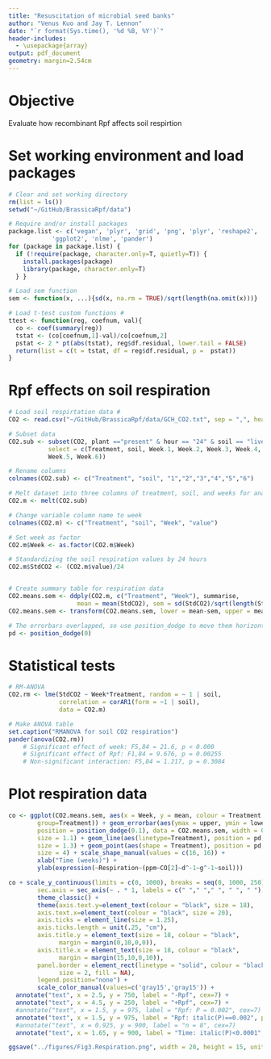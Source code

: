 ```yaml
---
title: "Resuscitation of microbial seed banks"
author: "Venus Kuo and Jay T. Lennon"
date: "`r format(Sys.time(), '%d %B, %Y')`"
header-includes:
  - \usepackage{array}
output: pdf_document
geometry: margin=2.54cm
---
```


# Objective
Evaluate how recombinant Rpf affects soil respirtion

# Set working environment and load packages 

```r
# Clear and set working directory 
rm(list = ls())
setwd("~/GitHub/BrassicaRpf/data")

# Require and/or install packages 
package.list <- c('vegan', 'plyr', 'grid', 'png', 'plyr', 'reshape2', 
            'ggplot2', 'nlme', 'pander') 
for (package in package.list) {
  if (!require(package, character.only=T, quietly=T)) { 
    install.packages(package)
    library(package, character.only=T)
  } }

# Load sem function
sem <- function(x, ...){sd(x, na.rm = TRUE)/sqrt(length(na.omit(x)))}

# Load t-test custom functions # 
ttest <- function(reg, coefnum, val){
  co <- coef(summary(reg))
  tstat <- (co[coefnum,1]-val)/co[coefnum,2]
  pstat <- 2 * pt(abs(tstat), reg$df.residual, lower.tail = FALSE)
  return(list = c(t = tstat, df = reg$df.residual, p =  pstat))
}
```


# Rpf effects on soil respiration 

```r
# Load soil respirtation data #
CO2 <- read.csv("~/GitHub/BrassicaRpf/data/GCH_CO2.txt", sep = ",", header = TRUE)

# Subset data  
CO2.sub <- subset(CO2, plant =="present" & hour == "24" & soil == "live", 
           select = c(Treatment, soil, Week.1, Week.2, Week.3, Week.4,
           Week.5, Week.6)) 

# Rename columns
colnames(CO2.sub) <- c("Treatment", "soil", "1","2","3","4","5","6")

# Melt dataset into three columns of treatment, soil, and weeks for anaylsis
CO2.m <- melt(CO2.sub)

# Change variable column name to week 
colnames(CO2.m) <- c("Treatment", "soil", "Week", "value")

# Set week as factor 
CO2.m$Week <- as.factor(CO2.m$Week)

# Standardizing the soil respiration values by 24 hours 
CO2.m$StdCO2 <- (CO2.m$value)/24


# Create summary table for respiration data 
CO2.means.sem <- ddply(CO2.m, c("Treatment", "Week"), summarise,
                   mean = mean(StdCO2), sem = sd(StdCO2)/sqrt(length(StdCO2)))
CO2.means.sem <- transform(CO2.means.sem, lower = mean-sem, upper = mean+sem)

# The errorbars overlapped, so use position_dodge to move them horizontally
pd <- position_dodge(0)
```

# Statistical tests

```r
# RM-ANOVA 
CO2.rm <- lme(StdCO2 ~ Week*Treatment, random = ~ 1 | soil,
              correlation = corAR1(form = ~1 | soil), 
              data = CO2.m)

# Make ANOVA table
set.caption("RMANOVA for soil CO2 respiration")
pander(anova(CO2.rm)) 
    # Significant effect of week: F5,84 = 21.6, p < 0.000
    # Significant effect of Rpf: F1,84 = 9.676, p = 0.00255
    # Non-significant interaction: F5,84 = 1.217, p = 0.3084
```


# Plot respiration data

```r
co <- ggplot(CO2.means.sem, aes(x = Week, y = mean, colour = Treatment, 
        group=Treatment)) + geom_errorbar(aes(ymax = upper, ymin = lower), 
        position = position_dodge(0.1), data = CO2.means.sem, width = 0.5, 
        size = 1.1) + geom_line(aes(linetype=Treatment), position = pd, 
        size = 1.3) + geom_point(aes(shape = Treatment), position = pd, 
        size = 4) + scale_shape_manual(values = c(16, 16)) + 
        xlab("Time (weeks)") + 
        ylab(expression(~Respiration~(ppm~CO[2]~d^-1~g^-1~soil))) 

co + scale_y_continuous(limits = c(0, 1000), breaks = seq(0, 1000, 250), 
        sec.axis = sec_axis(~ . * 1, labels = c(" "," "," ", " ", " "))) +
        theme_classic() +
        theme(axis.text.y=element_text(colour = "black", size = 18),
        axis.text.x=element_text(colour = "black", size = 20),
        axis.ticks = element_line(size = 1.25),
        axis.ticks.length = unit(.25, "cm"),
        axis.title.y = element_text(size = 18, colour = "black", 
              margin = margin(0,10,0,0)),
        axis.title.x = element_text(size = 18, colour = "black", 
              margin = margin(15,10,0,10)),
        panel.border = element_rect(linetype = "solid", colour = "black", 
              size = 2, fill = NA),
        legend.position="none") + 
        scale_color_manual(values=c('gray15','gray15')) + 
  annotate("text", x = 2.5, y = 750, label = "-Rpf", cex=7) + 
  annotate("text", x = 4.5, y = 250, label = "+Rpf", cex=7) +
  #annotate("text", x = 1.5, y = 975, label = "Rpf: P = 0.002", cex=7) + 
  annotate("text", x = 1.5, y = 975, label = "Rpf: italic(P)==0.002", parse = TRUE, cex = 7) +
  #annotate("text", x = 0.925, y = 900, label = "n = 8", cex=7)
  annotate("text", x = 1.65, y = 900, label = "Time: italic(P)<0.0001", parse = TRUE, cex  =7)

ggsave("../figures/Fig3.Respiration.png", width = 20, height = 15, units = "cm")
```


